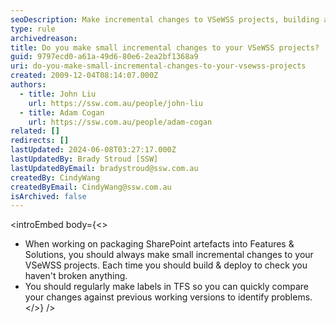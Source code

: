 ```yaml
---
seoDescription: Make incremental changes to VSeWSS projects, building and deploying each step to ensure stability.
type: rule
archivedreason:
title: Do you make small incremental changes to your VSeWSS projects?
guid: 9797ecd0-a61a-49d6-80e6-2ea2bf1368a9
uri: do-you-make-small-incremental-changes-to-your-vsewss-projects
created: 2009-12-04T08:14:07.000Z
authors:
  - title: John Liu
    url: https://ssw.com.au/people/john-liu
  - title: Adam Cogan
    url: https://ssw.com.au/people/adam-cogan
related: []
redirects: []
lastUpdated: 2024-06-08T03:27:17.000Z
lastUpdatedBy: Brady Stroud [SSW]
lastUpdatedByEmail: bradystroud@ssw.com.au
createdBy: CindyWang
createdByEmail: CindyWang@ssw.com.au
isArchived: false
---
```


<introEmbed
  body={<>
- When working on packaging SharePoint artefacts into Features & Solutions, you should always make small incremental changes to your VSeWSS projects. Each time you should build & deploy to check you haven't broken anything.
- You should regularly make labels in TFS so you can quickly compare your changes against previous working versions to identify problems.
  </>}
/>
